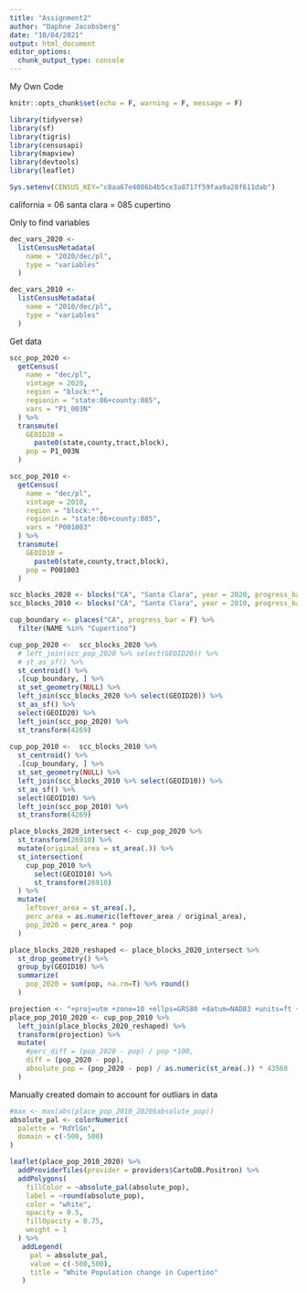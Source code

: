 ```yaml
---
title: "Assignment2"
author: "Daphne Jacobsberg"
date: "10/04/2021"
output: html_document
editor_options: 
  chunk_output_type: console
---
```


My Own Code

```r
knitr::opts_chunk$set(echo = F, warning = F, message = F)
```


```r
library(tidyverse)
library(sf)
library(tigris)
library(censusapi)
library(mapview)
library(devtools)
library(leaflet)

Sys.setenv(CENSUS_KEY="c8aa67e4086b4b5ce3a8717f59faa9a28f611dab")
```



california = 06
santa clara = 085
cupertino

Only to find variables
```r
dec_vars_2020 <-
  listCensusMetadata(
    name = "2020/dec/pl",
    type = "variables"
  )

dec_vars_2010 <-
  listCensusMetadata(
    name = "2010/dec/pl",
    type = "variables"
  )
```

Get data
```r
scc_pop_2020 <-
  getCensus(
    name = "dec/pl",
    vintage = 2020,
    region = "block:*", 
    regionin = "state:06+county:085",
    vars = "P1_003N"
  ) %>% 
  transmute(
    GEOID20 =
      paste0(state,county,tract,block),
    pop = P1_003N
  )
```

```r
scc_pop_2010 <-
  getCensus(
    name = "dec/pl",
    vintage = 2010,
    region = "block:*", 
    regionin = "state:06+county:085",
    vars = "P001003"
  ) %>% 
  transmute(
    GEOID10 =
      paste0(state,county,tract,block),
    pop = P001003
  )
```


```r
scc_blocks_2020 <- blocks("CA", "Santa Clara", year = 2020, progress_bar = F)
scc_blocks_2010 <- blocks("CA", "Santa Clara", year = 2010, progress_bar = F)

cup_boundary <- places("CA", progress_bar = F) %>% 
  filter(NAME %in% "Cupertino")

cup_pop_2020 <-  scc_blocks_2020 %>% 
  # left_join(scc_pop_2020 %>% select(GEOID20)) %>% 
  # st_as_sf() %>% 
  st_centroid() %>% 
  .[cup_boundary, ] %>% 
  st_set_geometry(NULL) %>% 
  left_join(scc_blocks_2020 %>% select(GEOID20)) %>% 
  st_as_sf() %>%
  select(GEOID20) %>% 
  left_join(scc_pop_2020) %>% 
  st_transform(4269) 
  
cup_pop_2010 <-  scc_blocks_2010 %>% 
  st_centroid() %>% 
  .[cup_boundary, ] %>% 
  st_set_geometry(NULL) %>% 
  left_join(scc_blocks_2010 %>% select(GEOID10)) %>% 
  st_as_sf() %>%
  select(GEOID10) %>% 
  left_join(scc_pop_2010) %>% 
  st_transform(4269) 

```


```r
place_blocks_2020_intersect <- cup_pop_2020 %>% 
  st_transform(26910) %>% 
  mutate(original_area = st_area(.)) %>% 
  st_intersection(
    cup_pop_2010 %>%
      select(GEOID10) %>% 
      st_transform(26910)
  ) %>% 
  mutate(
    leftover_area = st_area(.),
    perc_area = as.numeric(leftover_area / original_area),
    pop_2020 = perc_area * pop
  )
```


```r
place_blocks_2020_reshaped <- place_blocks_2020_intersect %>%
  st_drop_geometry() %>% 
  group_by(GEOID10) %>% 
  summarize(
    pop_2020 = sum(pop, na.rm=T) %>% round()
  )
```


```r
projection <- "+proj=utm +zone=10 +ellps=GRS80 +datum=NAD83 +units=ft +no_defs"
place_pop_2010_2020 <- cup_pop_2010 %>% 
  left_join(place_blocks_2020_reshaped) %>% 
  transform(projection) %>% 
  mutate(
    #perc_diff = (pop_2020 - pop) / pop *100,
    diff = (pop_2020 - pop),
    absolute_pop = (pop_2020 - pop) / as.numeric(st_area(.)) * 43560
  )

```

Manually created domain to account for outliars in data
```r

#max <- max(abs(place_pop_2010_2020$absolute_pop))
absolute_pal <- colorNumeric(
  palette = "RdYlGn",
  domain = c(-500, 500)
)

leaflet(place_pop_2010_2020) %>% 
  addProviderTiles(provider = providers$CartoDB.Positron) %>% 
  addPolygons(
    fillColor = ~absolute_pal(absolute_pop),
    label = ~round(absolute_pop),
    color = "white",
    opacity = 0.5,
    fillOpacity = 0.75,
    weight = 1
  ) %>%
   addLegend(
     pal = absolute_pal,
     value = c(-500,500),
     title = "White Population change in Cupertino"
   )
```

